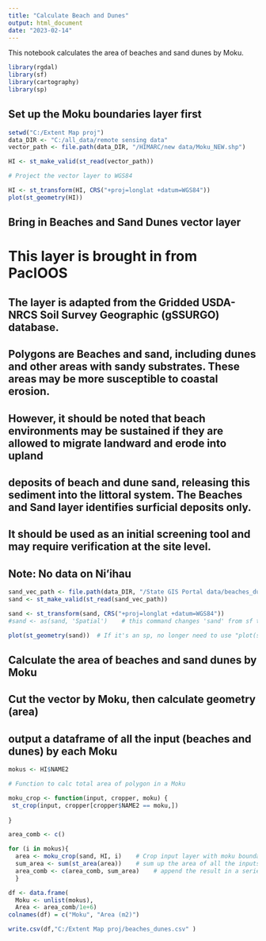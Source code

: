 ---
title: "Calculate Beach and Dunes"
output: html_document
date: "2023-02-14"
---

This notebook calculates the area of beaches and sand dunes by Moku. 


```{r setup}
library(rgdal)
library(sf)
library(cartography)
library(sp)

```

## Set up the Moku boundaries layer first 

```{r}
setwd("C:/Extent Map proj")
data_DIR <- "C:/all_data/remote sensing data"
vector_path <- file.path(data_DIR, "/HIMARC/new data/Moku_NEW.shp")
```

```{r}
HI <- st_make_valid(st_read(vector_path))

# Project the vector layer to WGS84

HI <- st_transform(HI, CRS("+proj=longlat +datum=WGS84"))
plot(st_geometry(HI))
```

## Bring in Beaches and Sand Dunes vector layer 
# This layer is brought in from PacIOOS

## The layer is adapted from the Gridded USDA-NRCS Soil Survey Geographic (gSSURGO) database. 
## Polygons are Beaches and sand, including dunes and other areas with sandy substrates. These areas may be more susceptible to coastal erosion. 
## However, it should be noted that beach environments may be sustained if they are allowed to migrate landward and erode into upland 
## deposits of beach and dune sand, releasing this sediment into the littoral system. The Beaches and Sand layer identifies surficial deposits only. 
## It should be used as an initial screening tool and may require verification at the site level.

## Note: No data on Ni'ihau

```{r}

sand_vec_path <- file.path(data_DIR, "/State GIS Portal data/beaches_dunes.shp")
sand <- st_make_valid(st_read(sand_vec_path))   

sand <- st_transform(sand, CRS("+proj=longlat +datum=WGS84"))
#sand <- as(sand, 'Spatial')    # this command changes 'sand' from sf to sp (spatial polygon df)

plot(st_geometry(sand))  # If it's an sp, no longer need to use "plot(st_geometry(sand))", just plot() 
```
## Calculate the area of beaches and sand dunes by Moku 
## Cut the vector by Moku, then calculate geometry (area) 
## output a dataframe of all the input (beaches and dunes) by each Moku

```{r}
mokus <- HI$NAME2

# Function to calc total area of polygon in a Moku 

moku_crop <- function(input, cropper, moku) {
 st_crop(input, cropper[cropper$NAME2 == moku,])
  
}

area_comb <- c()

for (i in mokus){
  area <- moku_crop(sand, HI, i)    # Crop input layer with moku boundary
  sum_area <- sum(st_area(area))    # sum up the area of all the inputs within each Moku
  area_comb <- c(area_comb, sum_area)    # append the result in a series
  }

df <- data.frame(
  Moku <- unlist(mokus),
  Area <- area_comb/1e+6)
colnames(df) = c("Moku", "Area (m2)")

```

```{r}
write.csv(df,"C:/Extent Map proj/beaches_dunes.csv" )
```

